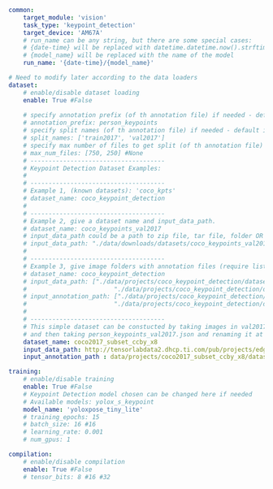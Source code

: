 ```yaml
common:
    target_module: 'vision'
    task_type: 'keypoint_detection'
    target_device: 'AM67A'
    # run_name can be any string, but there are some special cases:
    # {date-time} will be replaced with datetime.datetime.now().strftime("%Y%m%d-%H%M%S")
    # {model_name} will be replaced with the name of the model
    run_name: '{date-time}/{model_name}'

# Need to modify later according to the data loaders
dataset:
    # enable/disable dataset loading
    enable: True #False
    
    # specify annotation prefix (of th annotation file) if needed - default is 'instances'.
    # annotation_prefix: person_keypoints
    # specify split names (of th annotation file) if needed - default is ['train', 'val'].
    # split_names: ['train2017', 'val2017']
    # specify max number of files to get split (of th annotation file) if needed - default is [750, 250].
    # max_num_files: [750, 250] #None
    # -------------------------------------
    # Keypoint Detection Dataset Examples:
    #
    # -------------------------------------
    # Example 1, (known datasets): 'coco_kpts'
    # dataset_name: coco_keypoint_detection
    #
    # -------------------------------------
    # Example 2, give a dataset name and input_data_path.
    # dataset_name: coco_keypoints_val2017
    # input_data_path could be a path to zip file, tar file, folder OR http, https link to zip or tar files
    # input_data_path: "./data/downloads/datasets/coco_keypoints_val2017"
    #
    # -------------------------------------
    # Example 3, give image folders with annotation files (require list with values for both train and val splits)
    # dataset_name: coco_keypoint_detection
    # input_data_path: ["./data/projects/coco_keypoint_detection/dataset/train2017",
    #                        "./data/projects/coco_keypoint_detection/dataset/val2017"]
    # input_annotation_path: ["./data/projects/coco_keypoint_detection/dataset/annotations/person_keypoints_train2017.json",
    #                        "./data/projects/coco_keypoint_detection/dataset/annotations/person_keypoints_val2017.json"]
    #
    # -------------------------------------
    # This simple dataset can be constucted by taking images in val2017 and putting in images folder
    # and then taking person_keypoints_val2017.json and renaming it at annotations/instances.json
    dataset_name: coco2017_subset_ccby_x8
    input_data_path: http://tensorlabdata2.dhcp.ti.com/pub/projects/edgeai-algo/data/datasets/modelmaker/public/coco2017_subset_ccby_x8.zip
    input_annotation_path : data/projects/coco2017_subset_ccby_x8/dataset/annotations/person_keypoints.json

training:
    # enable/disable training
    enable: True #False
    # Keypoint Detection model chosen can be changed here if needed
    # Available models: yolox_s_keypoint
    model_name: 'yoloxpose_tiny_lite'
    # training_epochs: 15
    # batch_size: 16 #16
    # learning_rate: 0.001
    # num_gpus: 1

compilation:
    # enable/disable compilation
    enable: True #False
    # tensor_bits: 8 #16 #32
```
